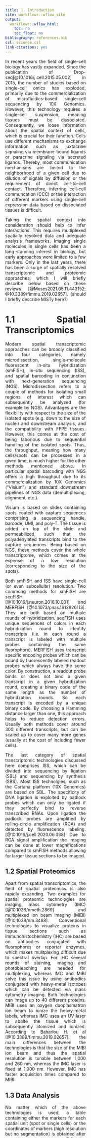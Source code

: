 ```yaml
---
title: 1. Introduction
site: workflowr::wflow_site
output:
  workflowr::wflow_html:
    toc: no
    toc_float: no
bibliography: references.bib
csl: science.csl
link-citations: yes
---
```


<style>
body {
text-align: justify;
margin: 300px}
</style>

In recent years the field of single-cell biology has vastly expanded. Since the publication of Drop-seq[@10.1016/j.cell.2015.05.002] in 2015, the number of studies based on single-cell omics has exploded, primarily due to the  commercialization of microfluidics-based single-cell sequencing by 10X Genomics. However, this technology requires a single-cell suspension, meaning tissues must be dissociated. Consequently, we loose information about the spatial context of cells, which is crucial for their function. Cells use different mechanisms to exchange information such as juxtacrine signaling via membrane-bound ligands or paracrine signaling via secreted ligands. Thereby, most communication mechanisms are limited to the neighborhood of a given cell due to dilution of signals by diffusion or the requirement of direct cell-to-cell contact. Therefore, inferring cell-cell communcation (CCC) or the interaction of different markers using single-cell expression data based on dissociated tissues is difficult. 

Taking the spatial context into consideration should help to infer interactions. This requires multiplexed spatially resolved data and adequate analysis frameworks. Imaging single molecules in single cells has been a long-standing interest in biology, but early approaches were limited to a few markers. Only in the last years, there has been a surge of spatially resolved transcriptomic and proteomic approaches, which I will briefly describe below based on these reviews [@Moses2021.05.11.443152; @10.3389/fimmu.2019.02657]. (should I briefly describe MISTy here?)

# 1.1 Spatial Transcriptomics

Modern spatial transcriptomic approaches can be broadly classified into four categories, namely microdissection, single-molecule fluorescent in-situ hybridization (smFISH), in-situ sequencing (ISS), and spatial barcoding in conjunction with next-generation sequencing (NGS). Microdissection refers to a couple of methods for isolating small regions of interest which can subsequently be analyzed (for example by NGS). Advantages are the flexibility with respect to the size of the isolated spots (e.g. down to the size of nuclei) and downstream analysis, and the compatibility with FFPE tissues. However, this comes at the cost of being laborious due to sequential handling of the isolated spots. Thus, the throughput, meaning how many cells/spots can be processed in a given time, is much higher for the other methods mentioned above. In particular spatial barcoding with NGS offers a high throughput due to its commercialization by 10X Genomics ("Visium") and standard downstream pipelines of NGS data (demultiplexing, alignment, etc.). 

Visium is based on slides containing spots coated with capture sequences comprising a sequencing handle, barcode, UMI, and poly-T. The tissue is added on top of the slide and permeabilized, such that the polyadenylated transcripts bind to the capture sequences. Being based on NGS, these methods cover the whole transcriptome, which comes at the expense of a low resolution (corresponding to the size of the spots). 

Both smFISH and ISS have single-cell (or even subcellular) resolution. Two commong methods for smFISH are seqFISH [@10.1016/j.neuron.2016.10.001] and MERFISH [@10.1073/pnas.1612826113]. They are both based on multiple rounds of hybridization. seqFISH uses unique sequences of colors in each hybridization round to identify transcripts (i.e. in each round a transcript is labeled with multiple probes containing the same fluorophore). MERFISH uses transcript specific encoding probes which can be bound by fluorescently labeled readout probes which always have the some color. By construction, a readout probe binds or does not bind a given transcript in a given hybridization round, creating a binary code of the same length as the number of hybridzation rounds. So each transcript is encoded by a unique binary code. By choosing a Hamming distance larger than one, this approach helps to reduce detection errors. Usually both methods cover around 300 different transcripts, but can be scaled up to cover many more genes (usually at the cost of including fewer cells). 

The last category of spatial transcriptomic technologies discussed here comprises ISS, which can be divided into sequencing by ligation (SBL) and sequencing by synthesis (SBS). Most ISS technolgies, such as the Cartana platform (10X Genomics) are based on SBL. The specificity of DNA ligation is exploited by padlock probes which can only be ligated if they perfectly bind to reverse transcribed RNAs. Upon ligation the padlock probes are amplified by rolling-circle amplification (RCA) and detected by fluorescence labeling. [@10.1016/j.cell.2020.06.038] Due to RCA signal amplification the imaging can be done at lower magnifications compared to smFISH methods allowing for larger tissue sections to be imaged.

## 1.2 Spatial Proteomics

Apart from spatial transcriptomics, the field of spatial proteomics is also rapidly expanding. Two examples for spatial proteomic technologies are imaging mass cytometry (IMC) [@10.1038/nmeth.2869] and multiplexed ion beam imaging (MIBI) [@10.1038/nm.3488]. Conventional technologies to visualize proteins in tissue sections such as immunohistochemistry (IHC) are based on antibodies conjugated with fluorophores or reporter enzymes, which makes mulitplexing difficult due to spectral overlap. For IHC several rounds of staining, imaging and photobleaching are needed for multiplexing, whereas IMC and MIBI solve this issue by using antibodies conjugated with heavy-metal isotopes which can be detected via mass cytometry imaging. Both technologies can image up to 40 different proteins. MIBI uses an oxygen duoplasmatron ion beam to ionize the heavy-metal labels, whereas IMC uses an UV laser to abalte the tissue which is subsequently atomized and ionized. According to Baharlou H. et al [@10.3389/fimmu.2019.02657], the main differences between the technologies is that the size of the MIBI ion beam and thus the spatial resolution is tunable between 1,000 and 260 nm, whereas the IMC laser is fixed at 1,000 nm. However, IMC has faster acquisition times compared to MIBI.

## 1.3 Data Analysis

No matter which of the above technologies is used, a table containing either the markers for each spatial unit (spot or single cells) or the coordinates of markers (high resolution but no segmentation) is obtained after preprocessing. Following normalilzation, standard scRNA-seq tools are often used to explore the data. However, as more spatially resolved datasets are being published, new tools are developed to exploit richer information. For example the detection of spatially variable genes (e.g. SPARK-X [@10.1186/s13059-021-02404-0], SpatialDE [@10.1038/nmeth.4636]), the detection of co-expression patterns/gene programs (e.g. ), and the detection of cellular niches (e.g. ). 

Upon identification of interesting patterns in spatially resolved omics data one might as the question what drives the emergence or stabilizes these patterns? Is the spatial structure driven by self-organization, juxtacrine/ paracrine signaling, or broad gradients of morphogens? Several tools have been published which tackle related questions. Spatial Variance Component Analysis (SVCA) [@10.1016/j.celrep.2019.08.077] for example decomposed the variance of a given marker into an intrinsic, intercellular, and environmental component. However, these spatial contexts are fixed and no information about which other markers can explain the expression of a given marker are learned. 

The Multiview Intercellular SpaTial modeling framework (MISTy) [@Tanevski2020.05.08.084145] on the other hand is much more flexible, allowing users to define the spatial context however they want. Additionally MISTy is build around an explainable machine learning algorithm faciliatating interpretability of the results. More specifically 

Show case here the primary figure we get from MISTy

Use my presentation here :)

More importantly, one can ask questions, such as how diseases and tissue disorganization are associated. 

- Include the theis model
[@Fischer2021.07.11.451750]

- MISTy is an explainable machine learning framework to probe intra- and 
intercellular marker interactions. 

- Assuming we have different markers (proteins, transcripts, etc.).

**1. Question**: Can we predict the expression of marker X using the information about the 
expression of other markers within the same cell (juxtaview)

**2. Question**: Does our prediction improve if we take the expression of the
other markers in the spatial context into consideration?

- Thereby we can define spatial context flexibly, meaning only the direct 
neighbors (juxtaview) or the broader tissue (paraview), (or actually any
other view you could think of).

**3. Question**: What kind of spatial context is important to improve our prediction?

**4. Question**: Which other markers are helpful to predict the expression of marker X?

- If another marker Y is important to predict the expression of markers, there is some sort of relationship between the markers
(which has neither to be causal nor linear!).

<img src="https://www.dropbox.com/s/5wyh520i1wl62ul/graphical_abstract.png?raw=1" align="center" width="500">

## 1.4 This Work

In the [Methods](https://schae211.github.io/report/tutorial.html) section I will describe the flexible implementation of different machine learning algorithms for training view-specific models in MISTy. Based on the new underlaying framework, the function to model each view is now passed as an argument to the `run_misty()` call. The default model is still random forest, but now users can either plug in another provided model function such as gradient boosting or define their own function such as non-negative least-squares.

```r
misty.views %>%
  run_misty(model.function = gradient_boosting_model, 
            booster = "gbtree")
```

<details> <summary>Click here for MISTy flowchart</summary> 
```r
DiagrammeR::grViz('digraph{

      # setting the global strucutre (top to low)
      graph[rankdir = TL]
  
      # setting the default node layout
      node[shape = rectangle, style = filled]
  
      subgraph cluster_1 {
        graph[shape = rectangle]
        style = rounded
        bgcolor = PaleTurquoise
        label = "Input: Spatial Omics"
        node[fillcolor = White, margin = 0.2]
          EXP[label = "expression"]
          POS[label = "positions"]
      }
      
      subgraph cluster_3 {
        graph[shape = rectangle]
        style = rounded
        bgcolor = PaleTurquoise
        label = "Generating Views"
        node[fillcolor = White, margin = 0.2]
        CIV[label = "create_initial_view()"]
        AJV[label = "add_juxtaview()"]
        APV[label = "add_paraview()"]
      }
      
      subgraph cluster_4 {
        graph[shape = rectangle]
        style = rounded
        bgcolor = PaleTurquoise
        label = "MISTy Views"
        node[fillcolor = White, margin = 0.2]
        IV[label = "intraview"]
        JV[label = "juxtaview"]
        PV[label = "paraview"]
        V[label = "misty views"]
      }
      
      subgraph cluster_5 {
        graph[shape = rectangle]
        style = rounded
        bgcolor = PaleTurquoise
        label = "MISTy Parameters"
        node[fillcolor = White, margin = 0.2]
        RES[label = "results.folder"]
        MF[label = "model.function", fillcolor = "Gold"]
        TS[label = "target.subset"]
        CV[label = "cv.folds"]
        BI[label = "bypass.intra"]
        DOTS[label = "..."]
      }
      
      subgraph cluster_6 {
        graph[shape = rectangle]
        style = rounded
        bgcolor = PaleTurquoise
        label = "Output: MISTy Results"
        node[fillcolor = White, margin = 0.2]
          PER[label = "performance"]
          CON[label = "contribution"]
          IMP[label = "importances"]
      }
      
      subgraph cluster_8 {
        graph[shape = rectangle]
        style = rounded
        bgcolor = PaleTurquoise
        label = "Running MISTy"
        node[fillcolor = White, margin = 0.2]
        RM[label = "run_misty()"]
        CR[label = "collect_results()"]
      }
      
      edge[color = black, arrowhead = vee, arrowsize = 0.8]
      EXP -> CIV
      POS -> {APV, AJV}
      CIV -> {APV, AJV}
      CIV -> IV
      APV -> PV
      AJV -> JV
      {IV, PV, JV} -> V
      {V, RES, MF, TS, CV, BI, DOTS} -> RM
      RM -> CR
      CR -> {PER, CON, IMP}
      
}')
```
</details>


In the results section, I will first show [benchmarking](https://schae211.github.io/report/benchmark.html) results, where I compare the performance of different algorithms on different spatial omics datasets. Furthermore, I explore the impact of different hyperparameters on the model performance for the algorithms.

In the [frameworks](https://schae211.github.io/report/frameworks.html) section I briefly describe we could not use one of the major machine learning frameworks in R, namely `caret`, `tidymodels`, and `mlr3` as backend in MISTy models. These frameworks are either not flexible enough, or their performance is bad.

Also, I will describe an [alternative](https://schae211.github.io/report/model_api.html) implementation of a new MISTy framework that allows users to select more ML models than only random forests, but not to use functions defined by themselves. Running MISTy with an ensemble of 50 MARS models (interaction term 2) trained with bootstrap samples would looks like this.

```r
misty.views %>% 
  run_misty(method = "bag", learner = "earth", 
            n.learners = 50, degree = 2)
```

In the end, I will [discuss](https://schae211.github.io/report/model_api.html) the results of my work and pose remaining open questions for the development of MISTy and the field of spatial omics technologies.

# References


